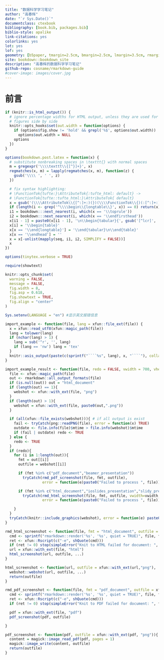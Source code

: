 ```yaml
---
title: "数据科学学习笔记"
author: "高春辉"
date: "`r Sys.Date()`"
documentclass: ctexbook
bibliography: [book.bib, packages.bib]
biblio-style: apalike
link-citations: yes
colorlinks: yes
lot: yes
lof: yes
geometry: [b5paper, tmargin=2.5cm, bmargin=2.5cm, lmargin=3.5cm, rmargin=2.5cm]
site: bookdown::bookdown_site
description: "高春辉的数据科学学习笔记"
github-repo: cosname/rmarkdown-guide
#cover-image: images/cover.jpg
---
```


# 前言 {-}

```r
if (knitr::is_html_output()) {
  # ignore percentage widths for HTML output, unless they are used for multiple
  # figures side by side
  knitr::opts_hooks$set(out.width = function(options) {
    if (options$fig.show != 'hold' && grepl('%$', options$out.width))
      options$out.width = NULL
    options
  })
}

options(bookdown.post.latex = function(x) {
  # substitute nonbreaking spaces in \texttt{} with normal spaces
  m = gregexpr('\\\\texttt\\{[^}]+}', x)
  regmatches(x, m) = lapply(regmatches(x, m), function(z) {
    gsub('\\\\ ', ' ', z)
  })

  # fix syntax highlighting:
  # \FunctionTok{tufte:}\AttributeTok{:tufte_html: default} ->
  # \FunctionTok{tufte::tufte_html:}\AttributeTok{ default}
  x = gsub('(\\\\AttributeTok\\{[^:]+:)(})(\\\\FunctionTok\\{)(:[^:]+:)', '\\1\\4\\2\\3', x)
  if (length(i <- grep('^\\\\begin\\{longtable\\}', x)) == 0) return(x)
  i1 = bookdown:::next_nearest(i, which(x == '\\toprule'))
  i2 = bookdown:::next_nearest(i, which(x == '\\endfirsthead'))
  x[i1 - 1] = paste0(x[i1 - 1], '\n\\begin{tabular}{', gsub('[^lcr]', '', gsub('.*\\[]', '', x[i])), '}')
  x[i] = '\\begin{table}'
  x[x == '\\end{longtable}'] = '\\end{tabular}\n\\end{table}'
  x[x == '\\endhead'] = ''
  x = x[-unlist(mapply(seq, i1, i2, SIMPLIFY = FALSE))]
  x
})

options(tinytex.verbose = TRUE)

require(showtext)

knitr::opts_chunk$set(
  warning = FALSE,
  message = FALSE,
  fig.width = 8,
  fig.asp = 0.618,
  fig.showtext = TRUE,
  fig.align = "center"
)

Sys.setenv(LANGUAGE = "en") #显示英文报错信息
```


```r
import_example <- function(file, lang = xfun::file_ext(file)) {
  x = xfun::read_utf8(xfun::magic_path(file))
  lang = tolower(lang)
  if (nchar(lang) > 1) {
    lang = sub('^r', '', lang)
    if (lang == 'nw') lang = 'tex'
  }
  knitr::asis_output(paste(c(sprintf("````%s", lang), x, "````"), collapse = '\n'))
}

import_example_result <- function(file, redo = FALSE, vwidth = 700, vheight = 400, ...){
  file <- xfun::magic_path(file)
  out <- rmarkdown::all_output_formats(file)
  if (is.null(out)) out = "html_document"
  if (length(out) == 1){
    webshot <- xfun::with_ext(file, "png")
  }
  if (length(out) > 1){
    webshot = xfun::with_ext(file, paste0(out,".png"))
  }

  if (all(xfun::file_exists(webshot))){ # if all output is exist
    fail <- tryCatch(png::readPNG(file), error = function(x) TRUE)
    outdate <- file.info(file)$mtime > file.info(webshot)$mtime
    if (fail | outdate) redo <- TRUE
  } else {
    redo <- TRUE
  }
  if (redo){
    for (i in 1:length(out)){
      fmt = out[[i]]
      outfile = webshot[[i]]

      if (fmt %in% c("pdf_document","beamer_presentation"))
        tryCatch(rmd_pdf_screenshot(file, fmt, outfile),
                 error = function(e)paste0("Failed to process ", file))

      if (fmt %in% c("html_document","ioslides_presentation","slidy_presentation"))
        tryCatch(rmd_html_screenshot(file, fmt, outfile, vwidth=vwidth, vheight=vheight),
                 error = function(e)paste0("Failed to process ", file))

    }
  }
  tryCatch(knitr::include_graphics(webshot), error = function(e) paste0("unable to load png: ", webshot))
}

rmd_html_screenshot <- function(file, fmt = "html_document", outfile = xfun::with_ext(file, "png"), ...){
  cmd <- sprintf("rmarkdown::render('%s', '%s', quiet = TRUE)", file, fmt)
  ret <- xfun::Rscript(c("-e", shQuote(cmd)))
  if (ret != 0) stop(simpleError("Knit to HTML failed for document: ", file))
  url = xfun::with_ext(file, "html")
  html_screenshot(url, outfile, ...)
}

html_screenshot <- function(url, outfile = xfun::with_ext(url,"png"), ...){
  webshot::webshot(url, outfile, ...)
  return(outfile)
}

rmd_pdf_screenshot <- function(file, fmt = "pdf_document", outfile = xfun::with_ext(file, "png")){
  cmd <- sprintf("rmarkdown::render('%s', '%s', quiet = TRUE)", file, fmt)
  ret <- xfun::Rscript(c("-e", shQuote(cmd)))
  if (ret != 0) stop(simpleError("Knit to PDF failed for document: ", file))

  pdf = xfun::with_ext(file, "pdf")
  pdf_screenshot(pdf, outfile)

}

pdf_screenshot <- function(pdf, outfile = xfun::with_ext(pdf, "png")){
  content = magick::image_read_pdf(pdf, pages = 1)
  magick::image_write(content, outfile)
  return(outfile)
}
```
